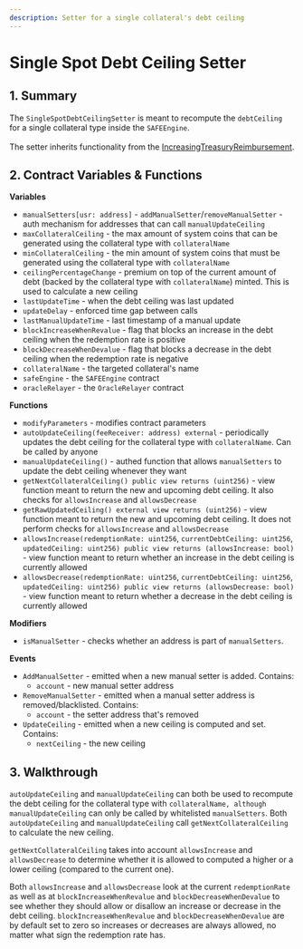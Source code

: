 ```yaml
---
description: Setter for a single collateral's debt ceiling
---
```


# Single Spot Debt Ceiling Setter

## 1. Summary

The `SingleSpotDebtCeilingSetter` is meant to recompute the `debtCeiling` for a single collateral type inside the `SAFEEngine`.\
\
The setter inherits functionality from the [IncreasingTreasuryReimbursement](/system-contracts/sustainability-module/increasing-treasury-reimbursement).

## 2. Contract Variables & Functions

**Variables**

* `manualSetters[usr: address]` - `addManualSetter`/`removeManualSetter` - auth mechanism for addresses that can call `manualUpdateCeiling`
* `maxCollateralCeiling` - the max amount of system coins that can be generated using the collateral type with `collateralName`
* `minCollateralCeiling` - the min amount of system coins that must be generated using the collateral type with `collateralName`
* `ceilingPercentageChange` - premium on top of the current amount of debt (backed by the collateral type with `collateralName`) minted. This is used to calculate a new ceiling
* `lastUpdateTime` - when the debt ceiling was last updated
* `updateDelay` - enforced time gap between calls
* `lastManualUpdateTime` - last timestamp of a manual update
* `blockIncreaseWhenRevalue` - flag that blocks an increase in the debt ceiling when the redemption rate is positive
* `blockDecreaseWhenDevalue` - flag that blocks a decrease in the debt ceiling when the redemption rate is negative
* `collateralName` - the targeted collateral's name
* `safeEngine` - the `SAFEEngine` contract
* `oracleRelayer` - the `OracleRelayer` contract

**Functions**

* `modifyParameters` - modifies contract parameters
* `autoUpdateCeiling(feeReceiver: address) external` - periodically updates the debt ceiling for the collateral type with `collateralName`. Can be called by anyone
* `manualUpdateCeiling()` - authed function that allows `manualSetters` to update the debt ceiling whenever they want
* `getNextCollateralCeiling() public view returns (uint256)` - view function meant to return the new and upcoming debt ceiling. It also checks for `allowsIncrease` and `allowsDecrease`
* `getRawUpdatedCeiling() external view returns (uint256)` - view function meant to return the new and upcoming debt ceiling. It does not perform checks for `allowsIncrease` and `allowsDecrease`
* `allowsIncrease(redemptionRate: uint256`, `currentDebtCeiling: uint256`, `updatedCeiling: uint256) public view returns (allowsIncrease: bool)` - view function meant to return whether an increase in the debt ceiling is currently allowed
* `allowsDecrease(redemptionRate: uint256`, `currentDebtCeiling: uint256`, `updatedCeiling: uint256) public view returns (allowsDecrease: bool)` - view function meant to return whether a decrease in the debt ceiling is currently allowed

**Modifiers**

* `isManualSetter` - checks whether an address is part of `manualSetters`.

**Events**

* `AddManualSetter` - emitted when a new manual setter is added. Contains:
  * `account` - new manual setter address
* `RemoveManualSetter` - emitted when a manual setter address is removed/blacklisted. Contains:
  * `account` - the setter address that's removed
* `UpdateCeiling` - emitted when a new ceiling is computed and set. Contains:
  * `nextCeiling` - the new ceiling

## 3. Walkthrough

`autoUpdateCeiling` and `manualUpdateCeiling` can both be used to recompute the debt ceiling for the collateral type with `collateralName, although manualUpdateCeiling` can only be called by whitelisted `manualSetters`. Both `autoUpdateCeiling` and `manualUpdateCeiling` call `getNextCollateralCeiling` to calculate the new ceiling.

`getNextCollateralCeiling` takes into account `allowsIncrease` and `allowsDecrease` to determine whether it is allowed to computed a higher or a lower ceiling (compared to the current one).

Both `allowsIncrease` and `allowsDecrease` look at the current `redemptionRate` as well as at `blockIncreaseWhenRevalue` and `blockDecreaseWhenDevalue` to see whether they should allow or disallow an increase or decrease in the debt ceiling. `blockIncreaseWhenRevalue` and `blockDecreaseWhenDevalue` are by default set to zero so increases or decreases are always allowed, no matter what sign the redemption rate has.
